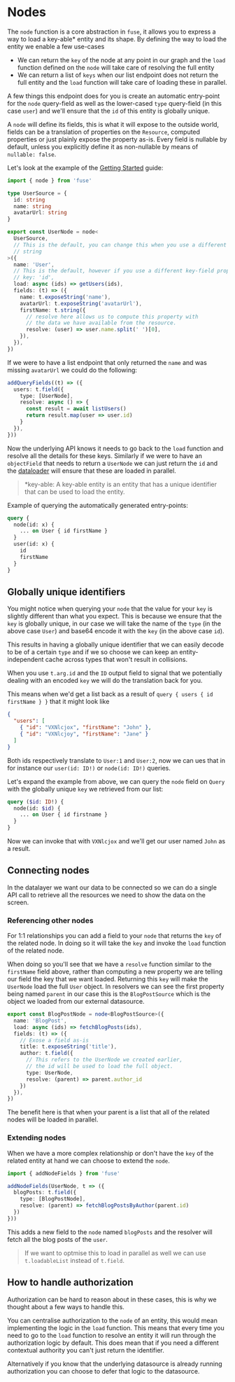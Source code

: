 
# Nodes

The `node` function is a core abstraction in `fuse`, it allows you to express a way to load
a key-able* entity and its shape. By defining the way to load the entity we enable a few use-cases

- We can return the `key` of the node at any point in our graph and the `load` function defined on the `node` will take care of resolving the full entity
- We can return a list of `keys` when our list endpoint does not return the full entity and the `load` function will take care of loading these in parallel.

A few things this endpoint does for you is create an automatic entry-point for the `node` query-field as well as the lower-cased <Explain term='types'>`type`</Explain> query-field (in this case `user`) and
we'll ensure that the `id` of this entity is globally unique.

A `node` will define its <Explain>fields</Explain>, this is what it will expose to the outside world, <Explain>fields</Explain> can be a
translation of properties on the `Resource`, computed properties or just plainly expose the property as-is. Every field is <Explain term='nullability'>nullable</Explain> by default,
unless you explicitly define it as non-nullable by means of `nullable: false`.

Let's look at the example of the [Getting Started](../index.mdx) guide:

```ts
import { node } from 'fuse'

type UserSource = {
  id: string
  name: string
  avatarUrl: string
}

export const UserNode = node<
  UserSource,
  // This is the default, you can change this when you use a different type, like number.
  // string
>({
  name: 'User',
  // This is the default, however if you use a different key-field property you can change this.
  // key: 'id',
  load: async (ids) => getUsers(ids),
  fields: (t) => ({
    name: t.exposeString('name'),
    avatarUrl: t.exposeString('avatarUrl'),
    firstName: t.string({
      // resolve here allows us to compute this property with
      // the data we have available from the resource.
      resolve: (user) => user.name.split(' ')[0],
    }),
  }),
})
```

If we were to have a list endpoint that only returned the `name` and was missing `avatarUrl` we could do the following:

```ts
addQueryFields((t) => ({
  users: t.field({
    type: [UserNode],
    resolve: async () => {
      const result = await listUsers()
      return result.map(user => user.id)
    }
  }),
}))
```

Now the underlying API knows it needs to go back to the `load` function and <Explain term='resolvers'>resolve</Explain> all the details for these keys.
Similarly if we were to have an `objectField` that needs to return a `UserNode` we can just return the `id` and
the [dataloader](https://github.com/graphql/dataloader) will ensure that these are loaded in parallel.

> *key-able: A key-able entity is an entity that has a unique identifier that can be used to load the entity.

Example of querying the automatically generated entry-points:

```graphql
query {
  node(id: x) {
    ... on User { id firstName }
  }
  user(id: x) {
    id
    firstName
  }
}
```

## Globally unique identifiers

You might notice when querying your `node` that the value for your `key` is slightly different
than what you expect. This is because we ensure that the `key` is globally unique, in our case
we will take the name of the <Explain term='types'>`type`</Explain> (in the above case `User`) and base64 encode it with the
`key` (in the above case `id`).

This results in having a globally unique identifier that we can easily decode to be of a certain <Explain term='types'>`type`</Explain>
and if we so choose we can keep an entity-independent cache across types that won't result in collisions.

When you use `t.arg.id` and the `ID` output field to signal that we potentially dealing with an encoded `key`
we will do the translation back for you.

This means when we'd get a list back as a result of `query { users { id firstName } }` that it might look like

```json
{
  "users": [
    { "id": "VXNlcjox", "firstName": "John" },
    { "id": "VXNlcjoy", "firstName": "Jane" }
  ]
}
```

Both ids respectively translate to `User:1` and `User:2`, now we can ues that in for instance our
`user(id: ID!)` or `node(id: ID!)` queries.

Let's expand the example from above, we can query the `node` field on `Query` with the globally unique `key` we
retrieved from our list:

```graphql
query ($id: ID!) {
  node(id: $id) {
    ... on User { id firstname }
  }
}
```

Now we can invoke that with `VXNlcjox` and we'll get our user named `John` as a result.

## Connecting nodes

In the datalayer we want our data to be connected so we can do a single API call to retrieve
all the resources we need to show the data on the screen.

### Referencing other nodes

For 1:1 relationships you can add a field to your `node` that returns the `key` of the related node.
In doing so it will take the `key` and invoke the `load` function of the related node.

When doing so you'll see that we have a `resolve` function similar to the `firstName` field above,
rather than computing a new property we are telling our field the key that we want loaded. Returning
this `key` will make the `UserNode` load the full `User` object. In resolvers we can see the first property
being named `parent` in our case this is the `BlogPostSource` which is the object we loaded from our
external datasource.

```ts
export const BlogPostNode = node<BlogPostSource>({
  name: 'BlogPost',
  load: async (ids) => fetchBlogPosts(ids),
  fields: (t) => ({
    // Exose a field as-is
    title: t.exposeString('title'),
    author: t.field({
      // This refers to the UserNode we created earlier,
      // the id will be used to load the full object.
      type: UserNode,
      resolve: (parent) => parent.author_id
    })
  }),
})
```

The benefit here is that when your parent is a list that all of the related nodes will be loaded in parallel.

### Extending nodes

When we have a more complex relationship or don't have the `key` of the related entity at hand we can choose to
extend the `node`.

```ts
import { addNodeFields } from 'fuse'

addNodeFields(UserNode, t => ({
  blogPosts: t.field({
    type: [BlogPostNode],
    resolve: (parent) => fetchBlogPostsByAuthor(parent.id)
  })
}))
```

This adds a new field to the `node` named `blogPosts` and the resolver will fetch all
the blog posts of the `user`.

> If we want to optmise this to load in parallel as well we can use `t.loadableList` instead of `t.field`.

## How to handle authorization

Authorization can be hard to reason about in these cases, this is why
we thought about a few ways to handle this.

You can centralise authorization to the `node` of an entity, this would mean
implementing the logic in the `load` function. This means that every time
you need to go to the `load` function to resolve an entity it will run
through the authorization logic by default. This does mean that if you need
a different contextual authority you can't just return the identifier.

Alternatively if you know that the underlying datasource is already
running authorization you can choose to defer that logic to the datasource.
